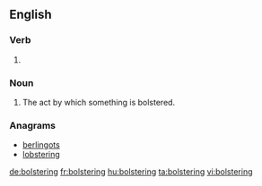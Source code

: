 ==English==

===Verb===
{{head|en}}

# {{present participle of|bolster}}

===Noun===
{{en-noun}}

# The act by which something is bolstered.

===Anagrams===
* [[berlingots#English|berlingots]]
* [[lobstering#English|lobstering]]

[[de:bolstering]]
[[fr:bolstering]]
[[hu:bolstering]]
[[ta:bolstering]]
[[vi:bolstering]]